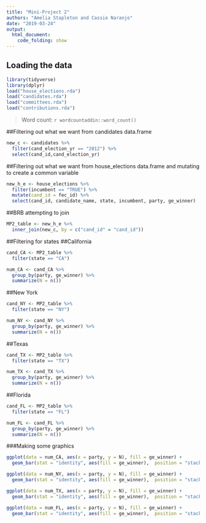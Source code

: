 ```yaml
---
title: "Mini-Project 2"
authors: "Amelia Stapleton and Cassie Naranjo"
date: "2019-03-24"
output: 
  html_document:
    code_folding: show
---
```


## Loading the data
```r
library(tidyverse)
library(dplyr)
load("house_elections.rda")
load("candidates.rda")
load("committees.rda")
load("contributions.rda")
```

> Word count: `r wordcountaddin::word_count()`

##Filtering out what we want from candidates data.frame
```r
new_c <- candidates %>%
  filter(cand_election_yr == "2012") %>%
  select(cand_id,cand_election_yr)
```

##Filtering out what we want from house_elections data.frame and mutating to create a common variable
```r
new_h_e <- house_elections %>%
  filter(incumbent == "TRUE") %>%
  mutate(cand_id = fec_id) %>%
  select(cand_id, candidate_name, state, incumbent, party, ge_winner)
```

##BRB attempting to join
```r
MP2_table <- new_h_e %>%
  inner_join(new_c, by = c("cand_id" = "cand_id"))
```

##Filtering for states
##California
```r
cand_CA <- MP2_table %>%
  filter(state == "CA")

num_CA <- cand_CA %>%
  group_by(party, ge_winner) %>%
  summarize(N = n())
```

##New York
```r
cand_NY <- MP2_table %>%
  filter(state == "NY")

num_NY <- cand_NY %>%
  group_by(party, ge_winner) %>%
  summarize(N = n()) 
```

##Texas
```r
cand_TX <- MP2_table %>%
  filter(state == "TX")

num_TX <- cand_TX %>%
  group_by(party, ge_winner) %>%
  summarize(N = n()) 
```

##Florida
```r
cand_FL <- MP2_table %>%
  filter(state == "FL")

num_FL <- cand_FL %>%
  group_by(party, ge_winner) %>%
  summarize(N = n()) 
```

###Making some graphics
```r
ggplot(data = num_CA, aes(x = party, y = N), fill = ge_winner) +
  geom_bar(stat = "identity", aes(fill = ge_winner),  position = "stack")
```

```r
ggplot(data = num_NY, aes(x = party, y = N), fill = ge_winner) +
  geom_bar(stat = "identity", aes(fill = ge_winner),  position = "stack")

```

```r
ggplot(data = num_TX, aes(x = party, y = N), fill = ge_winner) +
  geom_bar(stat = "identity", aes(fill = ge_winner),  position = "stack")
```

```r
ggplot(data = num_FL, aes(x = party, y = N), fill = ge_winner) +
  geom_bar(stat = "identity", aes(fill = ge_winner),  position = "stack")
```

